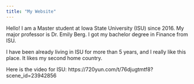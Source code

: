 ```yaml
---
title: "My Website"
---
```




Hello!
I am a Master student at Iowa State University (ISU) since 2016. My major professor is Dr. Emily Berg. I got my bachelor degree in Finance from ISU. 

I have been already living in ISU for more than 5 years, and I really like this place. It likes my second home country. 

Here is the video for ISU:
https://720yun.com/t/76djugtmtf8?scene_id=23942856

